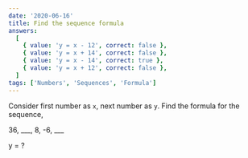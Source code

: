 ```yaml
---
date: '2020-06-16'
title: Find the sequence formula
answers:
  [
    { value: 'y = x - 12', correct: false },
    { value: 'y = x + 14', correct: false },
    { value: 'y = x - 14', correct: true },
    { value: 'y = x + 12', correct: false },
  ]
tags: ['Numbers', 'Sequences', 'Formula']
---
```


Consider first number as `x`, next number as `y`. Find the formula for the sequence,

36, \_\_\_, 8, -6, \_\_\_

y = ?
